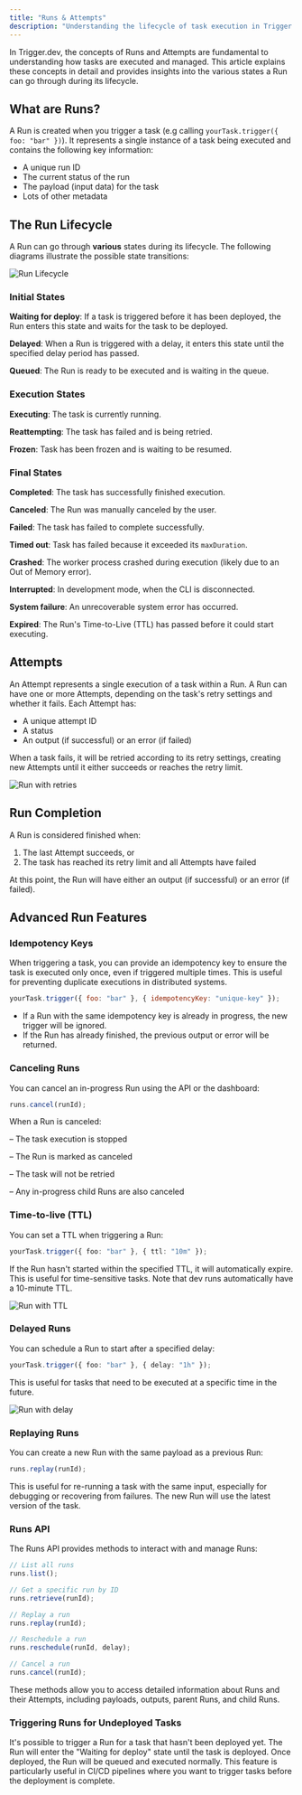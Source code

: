 ```yaml
---
title: "Runs & Attempts"
description: "Understanding the lifecycle of task execution in Trigger.dev"
---
```


In Trigger.dev, the concepts of Runs and Attempts are fundamental to understanding how tasks are executed and managed. This article explains these concepts in detail and provides insights into the various states a Run can go through during its lifecycle.

## What are Runs?

A Run is created when you trigger a task (e.g calling `yourTask.trigger({ foo: "bar" })`). It represents a single instance of a task being executed and contains the following key information:

- A unique run ID
- The current status of the run
- The payload (input data) for the task
- Lots of other metadata

## The Run Lifecycle

A Run can go through **various** states during its lifecycle. The following diagrams illustrate the possible state transitions:

![Run Lifecycle](/images/run-lifecycle.png)

### Initial States

<Icon icon="rectangle-history" iconType="solid" color="#FBBF24" size={17} /> **Waiting for deploy**: If a task is triggered before it has been deployed, the Run enters this state and waits for the task to be deployed.

<Icon icon="clock" iconType="solid" color="#878C99" size={17} /> **Delayed**: When a Run is triggered with a delay, it enters this state until the specified delay period has passed.

<Icon icon="rectangle-history" iconType="solid" color="#878C99" size={17} /> **Queued**: The Run is ready to be executed and is waiting in the queue.

### Execution States

<Icon icon="spinner-third" iconType="duotone" color="#3B82F6" size={17} /> **Executing**: The task is currently running.

<Icon icon="arrows-rotate" iconType="solid" color="#3B82F6" size={17} /> **Reattempting**: The task has failed and is being retried.

<Icon icon="snowflake" iconType="solid" color="#68BAF2" size={17} /> **Frozen**: Task has been frozen and is waiting to be resumed.

### Final States

<Icon icon="circle-check" iconType="solid" color="#28BF5C" size={17} /> **Completed**: The task has successfully finished execution.

<Icon icon="ban" iconType="solid" color="#878C99" size={17} /> **Canceled**: The Run was manually canceled by the user.

<Icon icon="circle-xmark" iconType="solid" color="#E11D48" size={17} /> **Failed**: The task has failed to complete successfully.

<Icon icon="alarm-exclamation" iconType="solid" color="#E11D48" size={17} /> **Timed out**: Task has failed because it exceeded its `maxDuration`.

<Icon icon="fire" iconType="solid" color="#E11D48" size={17} /> **Crashed**: The worker process crashed during execution (likely due to an Out of Memory error).

<Icon icon="bolt-slash" iconType="solid" color="#E11D48" size={17} /> **Interrupted**: In development mode, when the CLI is disconnected.

<Icon icon="bug" iconType="solid" color="#E11D48" size={17} /> **System failure**: An unrecoverable system error has occurred.

<Icon icon="trash-can" iconType="solid" color="#878C99" size={17} /> **Expired**: The Run's Time-to-Live (TTL) has passed before it could start executing.

## Attempts

An Attempt represents a single execution of a task within a Run. A Run can have one or more Attempts, depending on the task's retry settings and whether it fails. Each Attempt has:

- A unique attempt ID
- A status
- An output (if successful) or an error (if failed)

When a task fails, it will be retried according to its retry settings, creating new Attempts until it either succeeds or reaches the retry limit.

![Run with retries](/images/run-with-retries.png)

## Run Completion

A Run is considered finished when:

1. The last Attempt succeeds, or
2. The task has reached its retry limit and all Attempts have failed

At this point, the Run will have either an output (if successful) or an error (if failed).

## Advanced Run Features

### Idempotency Keys

When triggering a task, you can provide an idempotency key to ensure the task is executed only once, even if triggered multiple times. This is useful for preventing duplicate executions in distributed systems.

```javascript
yourTask.trigger({ foo: "bar" }, { idempotencyKey: "unique-key" });
```

- If a Run with the same idempotency key is already in progress, the new trigger will be ignored.
- If the Run has already finished, the previous output or error will be returned.

### Canceling Runs

You can cancel an in-progress Run using the API or the dashboard:

```ts
runs.cancel(runId);
```

When a Run is canceled:

– The task execution is stopped

– The Run is marked as canceled

– The task will not be retried

– Any in-progress child Runs are also canceled

### Time-to-live (TTL)

You can set a TTL when triggering a Run:

```ts
yourTask.trigger({ foo: "bar" }, { ttl: "10m" });
```

If the Run hasn't started within the specified TTL, it will automatically expire. This is useful for time-sensitive tasks. Note that dev runs automatically have a 10-minute TTL.

![Run with TTL](/images/run-with-ttl.png)

### Delayed Runs

You can schedule a Run to start after a specified delay:

```ts
yourTask.trigger({ foo: "bar" }, { delay: "1h" });
```

This is useful for tasks that need to be executed at a specific time in the future.

![Run with delay](/images/run-with-delay.png)

### Replaying Runs

You can create a new Run with the same payload as a previous Run:

```ts
runs.replay(runId);
```

This is useful for re-running a task with the same input, especially for debugging or recovering from failures. The new Run will use the latest version of the task.

### Runs API

The Runs API provides methods to interact with and manage Runs:

```ts
// List all runs
runs.list();

// Get a specific run by ID
runs.retrieve(runId);

// Replay a run
runs.replay(runId);

// Reschedule a run
runs.reschedule(runId, delay);

// Cancel a run
runs.cancel(runId);
```

These methods allow you to access detailed information about Runs and their Attempts, including payloads, outputs, parent Runs, and child Runs.

### Triggering Runs for Undeployed Tasks

It's possible to trigger a Run for a task that hasn't been deployed yet. The Run will enter the "Waiting for deploy" state until the task is deployed. Once deployed, the Run will be queued and executed normally.
This feature is particularly useful in CI/CD pipelines where you want to trigger tasks before the deployment is complete.
